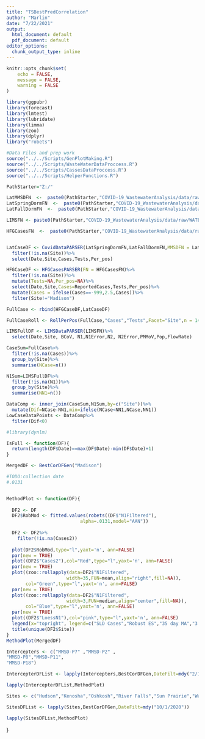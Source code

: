 ```yaml
---
title: "TSBestPredCorrelation"
author: "Marlin"
date: "7/22/2021"
output:
  html_document: default
  pdf_document: default
editor_options:
  chunk_output_type: inline
---
```


```r
knitr::opts_chunk$set(
	echo = FALSE,
	message = FALSE,
	warning = FALSE
)

```

```r
library(ggpubr)
library(forecast)
library(lmtest)
library(lubridate)
library(limma)
library(zoo)
library(dplyr)
library("robets")

#Data Files and prep work
source("../../Scripts/GenPlotMaking.R")
source("../../Scripts/WasteWaterDataProccess.R")
source("../../Scripts/CassesDataProccess.R")
source("../../Scripts/HelperFunctions.R")

```

```r
PathStarter="Z:/"

LatMMSDFN  <-  paste0(PathStarter,"COVID-19_WastewaterAnalysis/data/raw/MMSD_Cases.csv")
LatSpringDormFN  <-  paste0(PathStarter,"COVID-19_WastewaterAnalysis/data/raw/SpringSemester_CasesByDorm.TSV")
LatFallDormFN  <-  paste0(PathStarter,"COVID-19_WastewaterAnalysis/data/raw/FallSemester_CasesByDorm.TSV")

LIMSFN <- paste0(PathStarter,"COVID-19_WastewaterAnalysis/data/raw/WATERMICRO_WW_COVID-2021-06-30 17 40.xlsx")

HFGCasesFN  <-  paste0(PathStarter,"COVID-19_WastewaterAnalysis/data/raw/HighFreq_CaseData_2021-05-07.csv")


LatCaseDF <- CovidDataPARSER(LatSpringDormFN,LatFallDormFN,MMSDFN = LatMMSDFN)%>%
  filter(!is.na(Site))%>%
  select(Date,Site,Cases,Tests,Per_pos)

HFGCaseDF <- HFGCasesPARSER(FN = HFGCasesFN)%>%
  filter(!is.na(Site))%>%
  mutate(Tests=NA,Per_pos=NA)%>%
  select(Date,Site,Cases=ReportedCases,Tests,Per_pos)%>%
  mutate(Cases = ifelse(Cases==-999,2.5,Cases))%>%
  filter(Site!="Madison")

FullCase <- rbind(HFGCaseDF,LatCaseDF)

FullCaseRoll <- RollPerPos(FullCase,"Cases","Tests",Facet="Site",n = 14)

LIMSFullDF <- LIMSDataPARSER(LIMSFN)%>%
  select(Date,Site, BCoV, N1,N1Error,N2, N2Error,PMMoV,Pop,FlowRate)

CaseSum=FullCase%>%
  filter(!is.na(Cases))%>%
  group_by(Site)%>%
  summarise(NCase=n())

N1Sum=LIMSFullDF%>%
  filter(!is.na(N1))%>%
  group_by(Site)%>%
  summarise(NN1=n())

DataComp <- inner_join(CaseSum,N1Sum,by=c("Site"))%>%
  mutate(Dif=NCase-NN1,min=ifelse(NCase<NN1,NCase,NN1))
LowCaseDataPoints <- DataComp%>%
  filter(Dif<0)

```




 
```r
#library(dynlm)

IsFull <- function(DF){
  return(length(DF$Date)==max(DF$Date)-min(DF$Date)+1)
}


```

```r
MergedDF <- BestCorDFGen("Madison")
```

```r
#TODO:collection date
#.0131


MethodPlot <- function(DF){
  
  DF2 <- DF
  DF2$RobMod <- fitted.values(robets((DF$"N1Filtered"),
                           alpha=.0131,model="AAN"))
  
  DF2 <- DF2%>%
    filter(!is.na(Cases2))
  
  plot(DF2$RobMod,type="l",yaxt='n', ann=FALSE)
  par(new = TRUE)
  plot((DF2$"Cases2"),col="Red",type="l",yaxt='n', ann=FALSE)
  par(new = TRUE)
  plot((zoo::rollapply(data=DF2$"N1Filtered",
                      width=35,FUN=mean,align="right",fill=NA)),
       col="Green",type="l",yaxt='n', ann=FALSE)
  par(new = TRUE)
  plot((zoo::rollapply(data=DF2$"N1Filtered",
                      width=3,FUN=median,align="center",fill=NA)),
       col="Blue",type="l",yaxt='n', ann=FALSE)
  par(new = TRUE)
  plot((DF2$"LoessN1"),col="pink",type="l",yaxt='n', ann=FALSE)
  legend(x="topright", legend=c("SLD Cases","Robust ES","35 day MA","3 day meadian N1","loess"),fill=c("Red","Black","Green","Blue","pink"),cex=.75)
  title(unique(DF2$Site))
}
MethodPlot(MergedDF)
```


```r
Intercepters <- c("MMSD-P7" ,"MMSD-P2" ,               
"MMSD-P8","MMSD-P11",                
"MMSD-P18")

IntercepterDFList <- lapply(Intercepters,BestCorDFGen,DateFilt=mdy("2/1/2021"))

lapply(IntercepterDFList,MethodPlot)
```

```r
Sites <- c("Hudson","Kenosha","Oshkosh","River Falls","Sun Prairie","Wausau")

SitesDFList <- lapply(Sites,BestCorDFGen,DateFilt=mdy("10/1/2020"))

lapply(SitesDFList,MethodPlot)
```
}